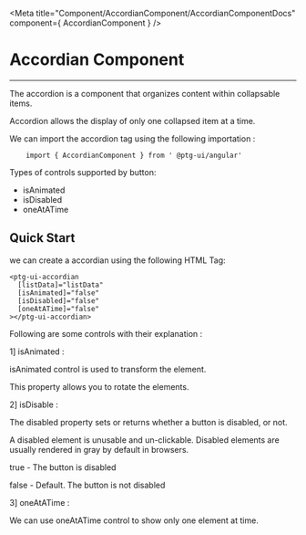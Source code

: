 


 <Meta title="Component/AccordianComponent/AccordianComponentDocs" component={ AccordianComponent }    />



 # Accordian Component
 
 ---

 The  accordion is a component that organizes content within collapsable items. 
 
 Accordion allows the display of only one collapsed item at a time.


 
 We can import the accordion tag using the following importation : 

```
    import { AccordianComponent } from ' @ptg-ui/angular'
```    

 Types of controls supported by button:

 - isAnimated
 - isDisabled
 - oneAtATime



 ## Quick Start
 
 we can create a accordian using the following HTML Tag: 


```
<ptg-ui-accordian
  [listData]="listData"
  [isAnimated]="false"
  [isDisabled]="false"
  [oneAtATime]="false"
></ptg-ui-accordian>
```


 Following are some controls with their explanation :

 1] isAnimated :

 isAnimated control is used to transform the element. 

 This property allows you to rotate the elements.


<Canvas><Story id="component-accordiancomponent--is-animated" /></Canvas>


 2] isDisable :

 The disabled property sets or returns whether a button is disabled, or not.

 A disabled element is unusable and un-clickable. Disabled elements are usually rendered in gray by default in browsers.

 true - The button is disabled

 false - Default. The button is not disabled
   

<Canvas><Story id="component-accordiancomponent--is-disabled" /></Canvas>   


3] oneAtATime :

We can use oneAtATime control to show only one element at time.

<Canvas><Story id="component-accordiancomponent--one-at-a-time" /></Canvas>